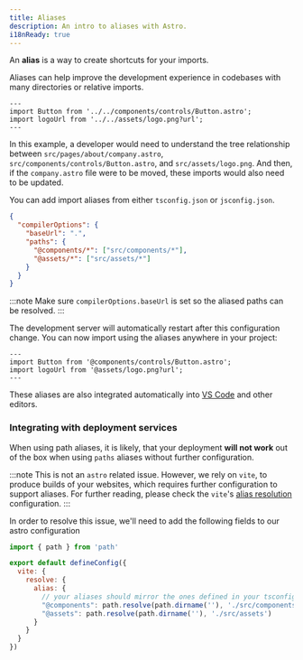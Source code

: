 ```yaml
---
title: Aliases
description: An intro to aliases with Astro.
i18nReady: true
---
```


An **alias** is a way to create shortcuts for your imports.

Aliases can help improve the development experience in codebases with many directories or relative imports.

```astro title="src/pages/about/company.astro" del="../../components" del="../../assets"
---
import Button from '../../components/controls/Button.astro';
import logoUrl from '../../assets/logo.png?url';
---
```

In this example, a developer would need to understand the tree relationship between `src/pages/about/company.astro`, `src/components/controls/Button.astro`, and `src/assets/logo.png`. And then, if the `company.astro` file were to be moved, these imports would also need to be updated.

You can add import aliases from either `tsconfig.json` or `jsconfig.json`.

```json title="tsconfig.json" ins={5-6}
{
  "compilerOptions": {
    "baseUrl": ".",
    "paths": {
      "@components/*": ["src/components/*"],
      "@assets/*": ["src/assets/*"]
    }
  }
}
```

:::note
Make sure `compilerOptions.baseUrl` is set so the aliased paths can be resolved.
:::

The development server will automatically restart after this configuration change. You can now import using the aliases anywhere in your project:

```astro title="src/pages/about/company.astro" ins="@components" ins="@assets"
---
import Button from '@components/controls/Button.astro';
import logoUrl from '@assets/logo.png?url';
---
```

These aliases are also integrated automatically into [VS Code](https://code.visualstudio.com/docs/languages/jsconfig) and other editors.

### Integrating with deployment services

When using path aliases, it is likely, that your deployment __will not work__ out of the box when using `paths` aliases without further configuration.

:::note
This is not an `astro` related issue. However, we rely on `vite`, to produce builds of your websites, which requires further configuration to support aliases. For further reading, please check the `vite`'s [alias resolution](https://vitejs.dev/config/shared-options#resolve-alias) configuration.
:::

In order to resolve this issue, we'll need to add the following fields to our astro configuration

```mjs
import { path } from 'path'

export default defineConfig({
  vite: {
    resolve: {
      alias: {
        // your aliases should mirror the ones defined in your tsconfig.json - following the example above
        "@components": path.resolve(path.dirname(''), './src/components'),
        "@assets": path.resolve(path.dirname(''), './src/assets')
      }
    }
  }
})
```

